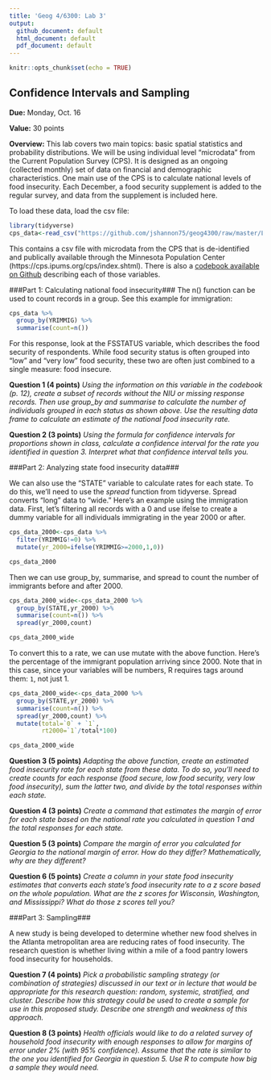 ```yaml
---
title: 'Geog 4/6300: Lab 3'
output:
  github_document: default
  html_document: default
  pdf_document: default
---
```


```r
knitr::opts_chunk$set(echo = TRUE)
```

## Confidence Intervals and Sampling

**Due:** Monday, Oct. 16

**Value:** 30 points

**Overview:**
This lab covers  two main topics: basic spatial statistics and probability distributions. We will be using individual level “microdata” from the Current Population Survey (CPS). It is designed as an ongoing (collected monthly) set of data on financial and demographic characteristics. One main use of the CPS is to calculate national levels of food insecurity. Each December, a food security supplement is added to the regular survey, and data from the supplement is included here.

To load these data, load the csv file:

```r
library(tidyverse)
cps_data<-read_csv("https://github.com/jshannon75/geog4300/raw/master/Labs/Lab%203-Confidence%20intervals%20Sampling/IPUMS_CPS_FoodSec.csv")
```

This contains a csv file with microdata from the CPS that is de-identified and publically available through the Minnesota Population Center (https://cps.ipums.org/cps/index.shtml). There is also a [codebook available on Github](https://github.com/jshannon75/geog4300/raw/master/Labs/Lab%203-Confidence%20intervals%20Sampling/IPUMS_CPS_Codebook.pdf) describing each of those variables.

###Part 1: Calculating national food insecurity###
The n() function can be used to count records in a group. See this example for immigration:

```r
cps_data %>%
  group_by(YRIMMIG) %>%
  summarise(count=n())
```

For this response, look at the FSSTATUS variable, which describes the food security of respondents. While food security status is often grouped into “low” and “very low” food security, these two are often just combined to a single measure: food insecure. 

**Question 1 (4 points)** _Using the information on this variable in the codebook (p. 12), create a subset of records without the NIU or missing response records. Then use group_by and summarise to calculate the number of individuals grouped in each status as shown above.  Use the resulting data frame to calculate an estimate of the national food insecurity rate._

**Question 2 (3 points)** _Using the formula for confidence intervals for proportions shown in class, calculate a confidence interval for the rate you identified in question 3. Interpret what that confidence interval tells you._

###Part 2: Analyzing state food insecurity data###

We can also use the "STATE" variable to calculate rates for each state. To do this, we'll need to use the _spread_ function from tidyverse. Spread converts "long" data to "wide." Here's an example using the immigration data. First, let's filtering all records with a 0 and use ifelse to create a dummy variable for all individuals immigrating in the year 2000 or after.

```r
cps_data_2000<-cps_data %>%
  filter(YRIMMIG!=0) %>%
  mutate(yr_2000=ifelse(YRIMMIG>=2000,1,0)) 

cps_data_2000
```

Then we can use group_by, summarise, and spread to count the number of immigrants before and after 2000.

```r
cps_data_2000_wide<-cps_data_2000 %>%
  group_by(STATE,yr_2000) %>%
  summarise(count=n()) %>%
  spread(yr_2000,count)

cps_data_2000_wide
```

To convert this to a rate, we can use mutate with the above function. Here's the percentage of the immigrant population arriving since 2000.  Note that in this case, since your variables will be numbers, R requires tags around them: `1`, not just 1.

```r
cps_data_2000_wide<-cps_data_2000 %>%
  group_by(STATE,yr_2000) %>%
  summarise(count=n()) %>%
  spread(yr_2000,count) %>%
  mutate(total=`0` + `1`,
         rt2000=`1`/total*100)

cps_data_2000_wide
```

**Question 3 (5 points)** _Adapting the above function, create an estimated food insecurity rate for each state from these data. To do so, you'll need to create counts for each response (food secure, low food security, very low food insecurity), sum the latter two, and divide by the total responses within each state._

**Question 4 (3 points)** _Create a command that estimates the margin of error for each state based on the national rate you calculated in question 1 and the total responses for each state._

**Question 5 (3 points)** _Compare the margin of error you calculated for Georgia to the national margin of error. How do they differ? Mathematically, why are they different?_

**Question 6 (5 points)** _Create a column in your state food insecurity estimates that converts each state's food insecurity rate to a z score based on the whole population. What are the z scores for Wisconsin, Washington, and Mississippi? What do those z scores tell you?_

###Part 3: Sampling###

A new study is being developed to determine whether new food shelves in the Atlanta metropolitan area are reducing rates of food insecurity. The research question is whether living within a mile of a food pantry lowers food insecurity for households.

**Question 7 (4 points)** _Pick a probabilistic sampling strategy (or combination of strategies) discussed in our text or in lecture that would be appropriate for this research question: random, systemic, stratified, and cluster. Describe how this strategy could be used to create a sample for use in this proposed study. Describe one strength and weakness of this approach._

**Question 8 (3 points)** _Health officials would like to do a related survey of household food insecurity with enough responses to allow for margins of error under 2% (with 95% confidence). Assume that the rate is similar to the one you identified for Georgia in question 5.  Use R to compute how big a sample they would need._ 



